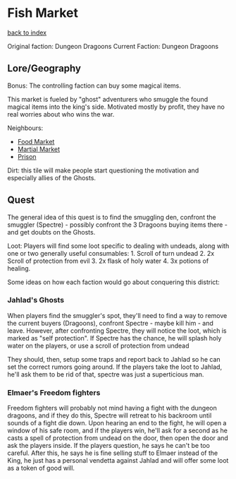 = Fish Market =
[[../flow.wiki|back to index]]

Original faction: Dungeon Dragoons
Current Faction: Dungeon Dragoons

== Lore/Geography ==

Bonus: The controlling faction can buy some magical items.

This market is fueled by "ghost" adventurers who smuggle the found magical items into the king's side. Motivated mostly by profit, they have no real worries about who wins the war.

Neighbours:
* [[2.wiki|Food Market]]
* [[4.wiki|Martial Market]]
* [[6.wiki|Prison]]

Dirt: this tile will make people start questioning the motivation and especially allies of the Ghosts.

== Quest ==

The general idea of this quest is to find the smuggling den, confront the smuggler (Spectre) - possibly confront the 3 Dragoons buying items there - and get doubts on the Ghosts.

Loot: Players will find some loot specific to dealing with undeads, along with one or two generally useful consumables:
1. Scroll of turn undead
2. 2x Scroll of protection from evil
3. 2x flask of holy water
4. 3x potions of healing.

Some ideas on how each faction would go about conquering this district:

=== Jahlad's Ghosts ===

When players find the smuggler's spot, they'll need to find a way to remove the current buyers (Dragoons), confront Spectre - maybe kill him - and leave. However, after confronting Spectre, they will notice the loot, which is marked as "self protection".
If Spectre has the chance, he will splash holy water on the players, or use a scroll of protection from undead

They should, then, setup some traps and report back to Jahlad so he can set the correct rumors going around. If the players take the loot to Jahlad, he'll ask them to be rid of that, spectre was just a superticious man.

=== Elmaer's Freedom fighters ===

Freedom fighters will probably not mind having a fight with the dungeon dragoons, and if they do this, Spectre will retreat to his backroom until sounds of a fight die down.
Upon hearing an end to the fight, he will open a window of his safe room, and if the players win, he'll ask for a second as he casts a spell of protection from undead on the door, then open the door and ask the players inside. If the players question, he says he can't be too careful.
After this, he says he is fine selling stuff to Elmaer instead of the King, he just has a personal vendetta against Jahlad and will offer some loot as a token of good will.
